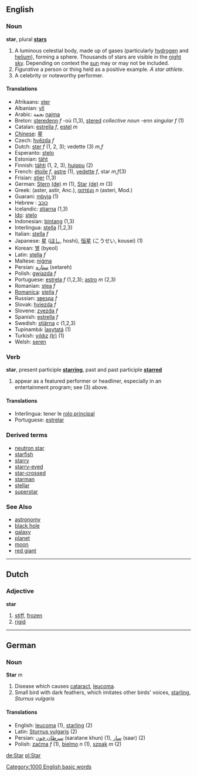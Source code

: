 ==English==

===Noun===
'''star''', plural '''[[stars]]'''

#A luminous celestial body, made up of gases (particularly [[hydrogen]] and [[helium]]), forming a sphere. Thousands of stars are visible in the [[night]] [[sky]]. Depending on context the [[sun]] may or may not be included. 
#''Figurative'' a person or thing held as a positive example. ''A star athlete''.
#A celebrity or noteworthy performer.

==== Translations ====
*Afrikaans:  [[ster]]
*Albanian: [[yll]]
*Arabic:  نجمة [[najma]]
*Breton: [[steredenn]] ''f'' -où (1,3), [[stered]] ''collective noun'' -enn ''singular f'' (1)
*Catalan: [[estrella]] ''f'', [[estel]] ''m''
*[[Chinese]]: [[星]]
*Czech: [[hvězda]] ''f''
*Dutch: [[ster]] ''f'' (1, 2, 3); vedette (3) ''m,f''
*Esperanto: [[stelo]]
*Estonian: [[täht]]
*Finnish: [[tähti]] (1, 2, 3), [[huippu]] (2)
*French: [[étoile]] ''f'', [[astre]] (1), [[vedette]] ''f'', star ''m,f''(3)
*Frisian: [[stjer]] (1,3)
*German: [[Stern]] [[:de:Stern| (de)]] ''m'' (1), [[Star]] [[:de:Star| (de)]] ''m'' (3) 
*Greek: (aster, astir, Anc.), [[αστέρι]] ''n'' (asteri, Mod.)
*Guarani: [[mbyja]] (1)
*Hebrew : [[כוכב]]
*Icelandic: [[stjarna]] (1,3)
*[[Ido]]: [[stelo]]
*Indonesian: [[bintang]] (1,3)
*Interlingua: [[stella]] (1,2,3)
*Italian: [[stella]] ''f''
*Japanese: [[星]] ([[ほし]], hoshi), [[恒星]] (こうせい, kousei) (1)
*Korean: [[별]] (byeol)
*Latin: [[stella]] ''f''
*Maltese:  [[niġma]]
*Persian: [[ستاره]] (setareh)
*Polish: [[gwiazda]] ''f''
*Portuguese: [[estrela]] ''f'' (1,2,3); [[astro]] ''m'' (2,3)
*Romanian: [[stea]] ''f''
*[[Romanica]]: [[stella]] ''f''
*Russian: [[звезда]] ''f''
*Slovak: [[hviezda]] ''f''
*Slovene: [[zvezda]] ''f''
*Spanish: [[estrella]] ''f''
*Swedish: [[stjärna]] ''c'' (1,2,3)
*Tupinambá: [[îasytatá]] (1)
*Turkish: [[yıldız]] [[:tr:yıldız| (tr)]] (1)
*Welsh: [[seren]]

===Verb===
'''star''', present participle '''[[starring]]''', past and past participle '''[[starred]]'''

# appear as a featured performer or headliner, especially in an entertainment program; see (3) above.

==== Translations ====
*Interlingua: tener le [[rolo principal]]
*Portuguese: [[estrelar]]

===Derived terms===
*[[neutron star]]
*[[starfish]]
*[[starry]]
*[[starry-eyed]]
*[[star-crossed]]
*[[starman]]
*[[stellar]]
*[[superstar]]

===See Also===
*[[astronomy]]
*[[black hole]]
*[[galaxy]]
*[[planet]]
*[[moon]]
*[[red giant]]

----
==Dutch==

===Adjective===
'''star'''

# [[stiff]], [[frozen]]
# [[rigid]]

----
==German==
===Noun ===
'''Star''' ''m''

# Disease which causes [[cataract]], [[leucoma]].
# Small bird with dark feathers, which imitates other birds' voices, [[starling]], ''Sturnus vulgaris''

====Translations====
*English: [[leucoma]] (1), [[starling]] (2)
*Latin: [[Sturnus vulgaris]] (2)
*Persian: [[سرطان خون]] (saratane khun) (1), [[سار]] (saar) (2)
*Polish: [[zaćma]] ''f'' (1), [[bielmo]] ''n'' (1), [[szpak]] ''m'' (2)

[[de:Star]]
[[pl:Star]]
[[Category:1000 English basic words]]